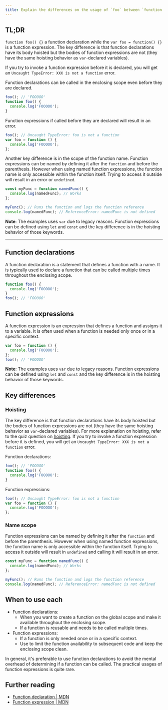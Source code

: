 ```yaml
---
title: Explain the differences on the usage of `foo` between `function foo() {}` and `var foo = function() {}` in JavaScript
---
```


## TL;DR

`function foo() {}` a function declaration while the `var foo = function() {}` is a function expression. The key difference is that function declarations have its body hoisted but the bodies of function expressions are not (they have the same hoisting behavior as `var`-declared variables).

If you try to invoke a function expression before it is declared, you will get an `Uncaught TypeError: XXX is not a function` error.

Function declarations can be called in the enclosing scope even before they are declared.

```js live
foo(); // 'FOOOOO'
function foo() {
  console.log('FOOOOO');
}
```

Function expressions if called before they are declared will result in an error.

```js live
foo(); // Uncaught TypeError: foo is not a function
var foo = function () {
  console.log('FOOOOO');
};
```

Another key difference is in the scope of the function name. Function expressions can be named by defining it after the `function` and before the parenthesis. However when using named function expressions, the function name is only accessible within the function itself. Trying to access it outside will result in an error or `undefined`.

```js live
const myFunc = function namedFunc() {
  console.log(namedFunc); // Works
};

myFunc(); // Runs the function and logs the function reference
console.log(namedFunc); // ReferenceError: namedFunc is not defined
```

**Note**: The examples uses `var` due to legacy reasons. Function expressions can be defined using `let` and `const` and the key difference is in the hoisting behavior of those keywords.

---

## Function declarations

A function declaration is a statement that defines a function with a name. It is typically used to declare a function that can be called multiple times throughout the enclosing scope.

```js live
function foo() {
  console.log('FOOOOO');
}
foo(); // 'FOOOOO'
```

## Function expressions

A function expression is an expression that defines a function and assigns it to a variable. It is often used when a function is needed only once or in a specific context.

```js live
var foo = function () {
  console.log('FOOOOO');
};
foo(); // 'FOOOOO'
```

**Note**: The examples uses `var` due to legacy reasons. Function expressions can be defined using `let` and `const` and the key difference is in the hoisting behavior of those keywords.

## Key differences

### Hoisting

The key difference is that function declarations have its body hoisted but the bodies of function expressions are not (they have the same hoisting behavior as `var`-declared variables). For more explanation on hoisting, refer to the quiz question on [hoisting](/questions/quiz/explain-hoisting). If you try to invoke a function expression before it is defined, you will get an `Uncaught TypeError: XXX is not a function` error.

Function declarations:

```js live
foo(); // 'FOOOOO'
function foo() {
  console.log('FOOOOO');
}
```

Function expressions:

```js live
foo(); // Uncaught TypeError: foo is not a function
var foo = function () {
  console.log('FOOOOO');
};
```

### Name scope

Function expressions can be named by defining it after the `function` and before the parenthesis. However when using named function expressions, the function name is only accessible within the function itself. Trying to access it outside will result in `undefined` and calling it will result in an error.

```js live
const myFunc = function namedFunc() {
  console.log(namedFunc); // Works
};

myFunc(); // Runs the function and logs the function reference
console.log(namedFunc); // ReferenceError: namedFunc is not defined
```

## When to use each

- Function declarations:
  - When you want to create a function on the global scope and make it available throughout the enclosing scope.
  - If a function is reusable and needs to be called multiple times.
- Function expressions:
  - If a function is only needed once or in a specific context.
  - Use to limit the function availability to subsequent code and keep the enclosing scope clean.

In general, it's preferable to use function declarations to avoid the mental overhead of determining if a function can be called. The practical usages of function expressions is quite rare.

## Further reading

- [Function declaration | MDN](https://developer.mozilla.org/en-US/docs/Web/JavaScript/Reference/Statements/function)
- [Function expression | MDN](https://developer.mozilla.org/en-US/docs/Web/JavaScript/Reference/Operators/function)
